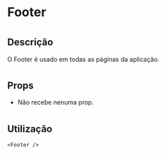 # Footer

#
#
#

## Descrição
O Footer é usado em todas as páginas da aplicação.

#
#
#

## Props

- Não recebe nenuma prop.

#
#
#

## Utilização

```
<Footer />
```

